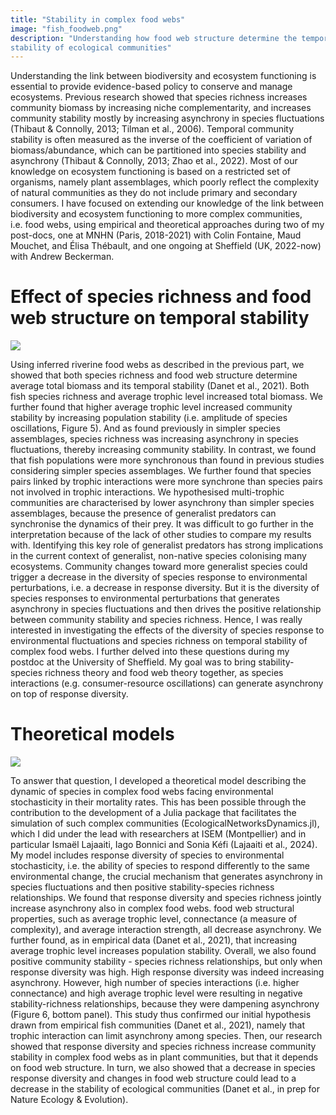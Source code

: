```yaml
---
title: "Stability in complex food webs"
image: "fish_foodweb.png"
description: "Understanding how food web structure determine the temporal
stability of ecological communities"
---
```


Understanding the link between biodiversity and ecosystem functioning is essential to provide
evidence-based policy to conserve and manage ecosystems. Previous research showed that species
richness increases community biomass by increasing niche complementarity, and increases
community stability mostly by increasing asynchrony in species fluctuations (Thibaut & Connolly,
2013; Tilman et al., 2006). Temporal community stability is often measured as the inverse of the
coefficient of variation of biomass/abundance, which can be partitioned into species stability and
asynchrony (Thibaut & Connolly, 2013; Zhao et al., 2022). Most of our knowledge on ecosystem
functioning is based on a restricted set of organisms, namely plant assemblages, which poorly
reflect the complexity of natural communities as they do not include primary and secondary
consumers. I have focused on extending our knowledge of the link between biodiversity and
ecosystem functioning to more complex communities, i.e. food webs, using empirical and
theoretical approaches during two of my post-docs, one at MNHN (Paris, 2018-2021) with Colin
Fontaine, Maud Mouchet, and Élisa Thébault, and one ongoing at Sheffield (UK, 2022-now) with
Andrew Beckerman.

# Effect of species richness and food web structure on temporal stability

![](fig1cd_final.png)

Using inferred riverine food webs as described in the previous part, we showed
that both species richness and food web structure determine average total
biomass and its temporal stability (Danet et al., 2021). Both fish species
richness and average trophic level increased total biomass. We further found
that higher average trophic level increased community stability by increasing
population stability (i.e. amplitude of species oscillations, Figure 5). And as
found previously in simpler species assemblages, species richness was increasing
asynchrony in species fluctuations, thereby increasing community stability. In
contrast, we found that fish populations were more synchronous than found in
previous studies considering simpler species assemblages. We further found that
species pairs linked by trophic interactions were more synchrone than species
pairs not involved in trophic interactions. We hypothesised multi-trophic
communities are characterised by lower asynchrony than simpler species
assemblages, because the presence of generalist predators can synchronise the
dynamics of their prey. It was difficult to go further in the interpretation
because of the lack of other studies to compare my results with. Identifying
this key role of generalist predators has strong implications in the current
context of generalist, non-native species colonising many ecosystems. Community
changes toward more generalist species could trigger a decrease in the diversity
of species response to environmental perturbations, i.e. a decrease in response
diversity. But it is the diversity of species responses to environmental
perturbations that generates asynchrony in species fluctuations and then drives
the positive relationship between community stability and species richness.
Hence, I was really interested in investigating the effects of the diversity of
species response to environmental fluctuations and species richness on temporal
stability of complex food webs. I further delved into these questions during my
postdoc at the University of Sheffield. My goal was to bring stability-species
richness theory and food web theory together, as species interactions (e.g.
consumer-resource oscillations) can generate asynchrony on top of response
diversity.

# Theoretical models

![](smallmodule_stoc_model.png)

To answer that question, I developed a theoretical model describing the dynamic
of species in complex food webs facing environmental stochasticity in their
mortality rates. This has been possible through the contribution to the
development of a Julia package that facilitates the simulation of such complex
communities (EcologicalNetworksDynamics.jl), which I did under the lead with
researchers at ISEM (Montpellier) and in particular Ismaël Lajaaiti, Iago
Bonnici and Sonia Kéfi (Lajaaiti et al., 2024). My model includes response
diversity of species to environmental stochasticity, i.e. the ability of species
to respond differently to the same environmental change, the crucial mechanism
that generates asynchrony in species fluctuations and then positive
stability-species richness relationships. We found that response diversity and species richness
jointly increase asynchrony also in complex food webs.
food web structural properties, such as average trophic level, connectance (a
measure of complexity), and average interaction strength, all decrease
asynchrony. We further found, as in empirical data (Danet et al., 2021), that
increasing average trophic level increases population stability. Overall, we
also found positive community stability - species richness relationships, but
only when response diversity was high. High response diversity was indeed
increasing asynchrony. However, high number of species interactions (i.e. higher
connectance) and high average trophic level were resulting in negative
stability-richness relationships, because they were dampening asynchrony (Figure
6, bottom panel). This study thus confirmed our initial hypothesis drawn from
empirical fish communities (Danet et al., 2021), namely that trophic interaction
can limit asynchrony among species. Then, our research showed that response
diversity and species richness increase community stability in complex food webs
as in plant communities, but that it depends on food web structure. In turn, we
also showed that a decrease in species response diversity and changes in
food web structure could lead to a decrease in the stability of ecological
communities (Danet et al., in prep for Nature Ecology & Evolution).

